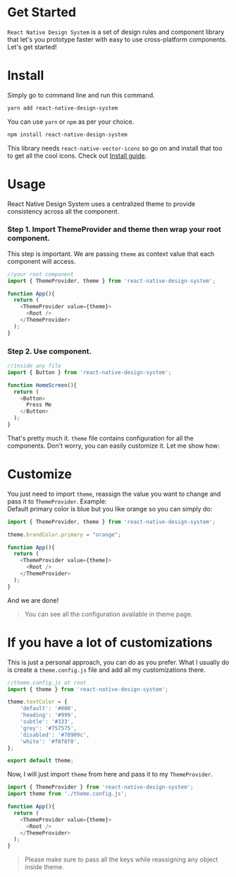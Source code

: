 
<Meta title="Guide|Get Started" />

# Get Started
`React Native Design System` is a set of design rules and component library that let's you prototype  faster with easy to use cross-platform components. Let's get started!

# Install
Simply go to command line and run this command.
```sh
yarn add react-native-design-system
```
You can use `yarn` or `npm` as per your choice.
```sh
npm install react-native-design-system
```
This library needs `react-native-vector-icons` so go on and install that too to get all the cool icons. Check out [Install guide](https://github.com/oblador/react-native-vector-icons#installation).

# Usage
React Native Design System uses a centralized theme to provide consistency across all the component.

### Step 1. Import ThemeProvider and theme then wrap your root component.
This step is important. We are passing `theme` as context value that each component will access.

```js
//your root component
import { ThemeProvider, theme } from 'react-native-design-system';

function App(){
  return (
    <ThemeProvider value={theme}>
      <Root />
    </ThemeProvider>
  );
}
```

### Step 2. Use component.

```js
//inside any file
import { Button } from 'react-native-design-system';

function HomeScreen(){
  return (
    <Button>
      Press Me
    </Button>
  );
}
```

That's pretty much it. `theme` file contains configuration for all the components. Don't worry, you can easily customize it. Let me show how:

# Customize
You just need to import `theme`, reassign the value you want to change and pass it to `ThemeProvider`. Example:  
Default primary color is blue but you like orange so you can simply do:

```js
import { ThemeProvider, theme } from 'react-native-design-system';

theme.brandColor.primary = "orange";

function App(){
  return (
    <ThemeProvider value={theme}>
      <Root />
    </ThemeProvider>
  );
}
```

And we are done!
> You can see all the configuration available in theme page.

# If you have a lot of customizations
This is just a personal approach, you can do as you prefer. What I usually do is create a `theme.config.js` file and add all my customizations there.

```js
//theme.config.js at root
import { theme } from 'react-native-design-system';

theme.textColor = {
    'default': '#000',
    'heading': '#999',
    'subtle': '#333',
    'grey': '#757575',
    'disabled': '#78909c',
    'white': '#f8f8f8',
};

export default theme;
```

Now, I will just import `theme` from here and pass it to my `ThemeProvider`.

```js
import { ThemeProvider } from 'react-native-design-system';
import theme from './theme.config.js';

function App(){
  return (
    <ThemeProvider value={theme}>
      <Root />
    </ThemeProvider>
  );
}
```

> Please make sure to pass all the keys while reassigning any object inside theme.